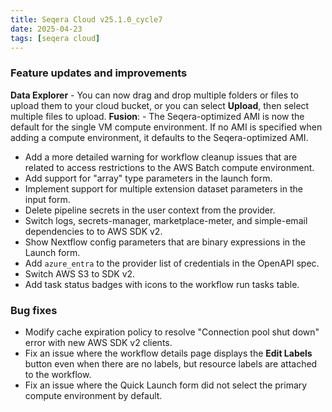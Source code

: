 ```yaml
---
title: Seqera Cloud v25.1.0_cycle7
date: 2025-04-23
tags: [seqera cloud]
---
```


### Feature updates and improvements

**Data Explorer**
    - You can now drag and drop multiple folders or files to upload them to your cloud bucket, or you can select **Upload**, then select multiple files to upload.
**Fusion**:
    - The Seqera-optimized AMI is now the default for the single VM compute environment. If no AMI is specified when adding a compute environment, it defaults to the Seqera-optimized AMI.
- Add a more detailed warning for workflow cleanup issues that are related to access restrictions to the AWS Batch compute environment.
- Add support for "array" type parameters in the launch form.
- Implement support for multiple extension dataset parameters in the input form.
- Delete pipeline secrets in the user context from the provider.
- Switch logs, secrets-manager, marketplace-meter, and simple-email dependencies to to AWS SDK v2.
- Show Nextflow config parameters that are binary expressions in the Launch form.
- Add `azure_entra` to the provider list of credentials in the OpenAPI spec.
- Switch AWS S3 to SDK v2. 
- Add task status badges with icons to the workflow run tasks table. 

### Bug fixes

- Modify cache expiration policy to resolve "Connection pool shut down" error with new AWS SDK v2 clients.
- Fix an issue where the workflow details page displays the **Edit Labels** button even when there are no labels, but resource labels are attached to the workflow.
- Fix an issue where the Quick Launch form did not select the primary compute environment by default.